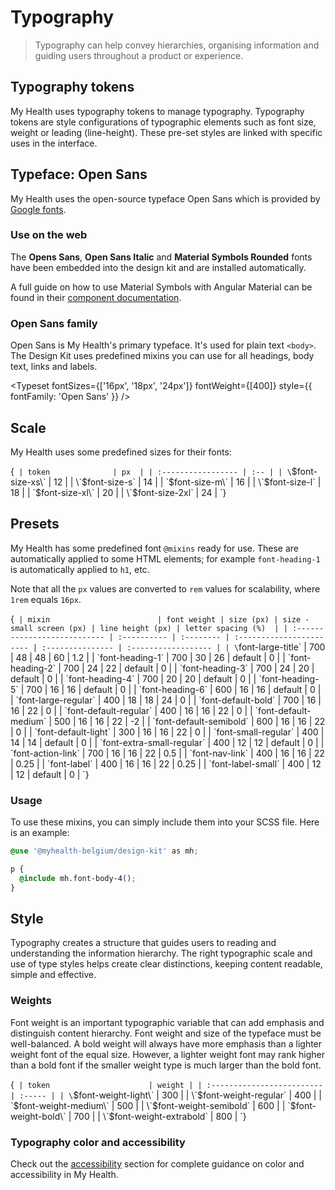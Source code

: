 
<Meta title="Foundations/Typography" />

# Typography

> Typography can help convey hierarchies, organising information and guiding users throughout a product or experience.

## Typography tokens

My Health uses typography tokens to manage typography. Typography tokens are style configurations of typographic elements such as font size, weight or leading (line-height). These pre-set styles are linked with specific uses in the interface.

## Typeface: Open Sans

My Health uses the open-source typeface Open Sans which is provided by [Google fonts](https://fonts.google.com).

### Use on the web

The **Opens Sans**, **Open Sans Italic** and **Material Symbols Rounded** fonts have been embedded into the design kit and are installed automatically.

A full guide on how to use Material Symbols with Angular Material can be found in their [component documentation](https://material.angular.io/components/icon).

### Open Sans family

Open Sans is My Health's primary typeface. It's used for plain text `<body>`. The Design Kit uses predefined mixins you can use for all headings, body text, links and labels.

<Typeset fontSizes={['16px', '18px', '24px']} fontWeight={[400]} style={{ fontFamily: 'Open Sans' }} />

## Scale

My Health uses some predefined sizes for their fonts:

<Markdown>{`
| token              | px  |
| :----------------- | :-- |
| \`$font-size-xs\`  | 12  |
| \`$font-size-s\`   | 14  |
| \`$font-size-m\`   | 16  |
| \`$font-size-l\`   | 18  |
| \`$font-size-xl\`  | 20  |
| \`$font-size-2xl\` | 24  |
`}</Markdown>

## Presets

My Health has some predefined font `@mixins` ready for use.
These are automatically applied to some HTML elements; for example `font-heading-1` is automatically applied to `h1`, etc.

Note that all the `px` values are converted to `rem` values for scalability, where `1rem` equals `16px`.

<Markdown>{`
| mixin                        | font weight | size (px) | size - small screen (px) | line height (px) | letter spacing (%)  |
| :--------------------------- | :---------- | :-------- | :----------------------- | :--------------- | :------------------ |
| \`font-large-title\`         | 700         | 48        | 48                       | 60               | 1.2                 |
| \`font-heading-1\`           | 700         | 30        | 26                       | default          | 0                   |
| \`font-heading-2\`           | 700         | 24        | 22                       | default          | 0                   |
| \`font-heading-3\`           | 700         | 24        | 20                       | default          | 0                   |
| \`font-heading-4\`           | 700         | 20        | 20                       | default          | 0                   |
| \`font-heading-5\`           | 700         | 16        | 16                       | default          | 0                   |
| \`font-heading-6\`           | 600         | 16        | 16                       | default          | 0                   |
| \`font-large-regular\`       | 400         | 18        | 18                       | 24               | 0                   |
| \`font-default-bold\`        | 700         | 16        | 16                       | 22               | 0                   |
| \`font-default-regular\`     | 400         | 16        | 16                       | 22               | 0                   |
| \`font-default-medium\`      | 500         | 16        | 16                       | 22               | -2                  |
| \`font-default-semibold\`    | 600         | 16        | 16                       | 22               | 0                   |
| \`font-default-light\`       | 300         | 16        | 16                       | 22               | 0                   |
| \`font-small-regular\`       | 400         | 14        | 14                       | default          | 0                   |
| \`font-extra-small-regular\` | 400         | 12        | 12                       | default          | 0                   |
| \`font-action-link\`         | 700         | 16        | 16                       | 22               | 0.5                 |
| \`font-nav-link\`            | 400         | 16        | 16                       | 22               | 0.25                |
| \`font-label\`               | 400         | 16        | 16                       | 22               | 0.25                |
| \`font-label-small\`         | 400         | 12        | 12                       | default          | 0                   |
`}</Markdown>

### Usage

To use these mixins, you can simply include them into your SCSS file. Here is an example:

```css
@use '@myhealth-belgium/design-kit' as mh;

p {
  @include mh.font-body-4();
}
```

## Style

Typography creates a structure that guides users to reading and understanding the information hierarchy. The right typographic scale and use of type styles helps create clear distinctions, keeping content readable, simple and effective.

### Weights

Font weight is an important typographic variable that can add emphasis and distinguish content hierarchy. Font weight and size of the typeface must be well-balanced. A bold weight will always have more emphasis than a lighter weight font of the equal size. However, a lighter weight font may rank higher than a bold font if the smaller weight type is much larger than the bold font.

<Markdown>{`
| token                      | weight |
| :------------------------- | :----- |
| \`$font-weight-light\`     | 300    |
| \`$font-weight-regular\`   | 400    |
| \`$font-weight-medium\`    | 500    |
| \`$font-weight-semibold\`  | 600    |
| \`$font-weight-bold\`      | 700    |
| \`$font-weight-extrabold\` | 800    |
`}</Markdown>

### Typography color and accessibility

Check out the [accessibility](/story/guidelines-accessibility--page) section for complete guidance on color and accessibility in My Health.
